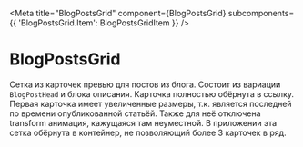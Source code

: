 
<Meta title="BlogPostsGrid" component={BlogPostsGrid} subcomponents={{ 'BlogPostsGrid.Item': BlogPostsGridItem }} />

# BlogPostsGrid

<Canvas>
  <Story name="Basic">
    <BlogPostsGrid>
      <BlogPostsGrid.Item
        slug="/blog/demo-post-6/"
        title="Заголовок статьи 6"
        thumbnail={{ src: 'assets/test-2.jpg' }}
        publishDate="04 октября 2020"
        publishDateStrict="2020-10-04"
        differenceInHours="16"
        timeToRead={12}
        description="Съешь же ещё этих мягких французских булок, да выпей чаю. Съешь же ещё этих мягких французских булок, да выпей чаю. Съешь же ещё этих мягких французских булок, да выпей чаю. Съешь же ещё этих мягких французских булок, да выпей чаю. Съешь же ещё этих мягких французских булок, да выпей чаю"
      />
      <BlogPostsGrid.Item
        slug="/blog/demo-post-5/"
        title="Заголовок статьи 5"
        thumbnail={{ src: 'assets/test-2.jpg' }}
        publishDate="02 октября 2020"
        publishDateStrict="2020-10-02"
        differenceInHours="290"
        timeToRead={8}
        description="Съешь же ещё этих мягких французских булок, да выпей чаю. Съешь же ещё этих мягких французских булок, да выпей чаю"
      />
      <BlogPostsGrid.Item
        slug="/blog/demo-post-4/"
        title="Заголовок статьи 4"
        thumbnail={{ src: 'assets/test-2.jpg' }}
        publishDate="28 сентября 2020"
        publishDateStrict="2020-09-28"
        differenceInHours="290"
        timeToRead={4}
        description="Съешь же ещё этих мягких французских булок, да выпей чаю. Съешь же ещё этих мягких французских булок, да выпей чаю. Съешь же ещё этих мягких французских булок, да выпей чаю. Съешь же ещё этих мягких французских булок, да выпей чаю. Съешь же ещё этих мягких французских булок, да выпей чаю. Съешь же ещё этих мягких французских булок, да выпей чаю. Съешь же ещё этих мягких французских булок, да выпей чаю"
      />
      <BlogPostsGrid.Item
        slug="/blog/demo-post-3/"
        title="Заголовок статьи 3"
        thumbnail={{ src: 'assets/test-2.jpg' }}
        publishDate="16 сентября 2020"
        publishDateStrict="2020-09-16"
        differenceInHours="290"
        timeToRead={10}
        description="Съешь же ещё этих мягких французских булок, да выпей чаю. Съешь же ещё этих мягких французских булок, да выпей чаю. Съешь же ещё этих мягких французских булок, да выпей чаю. Съешь же ещё этих мягких французских булок, да выпей чаю. Съешь же ещё этих мягких французских булок, да выпей чаю"
      />
      <BlogPostsGrid.Item
        slug="/blog/demo-post-2/"
        title="Заголовок статьи 2"
        thumbnail={{ src: 'assets/test-2.jpg' }}
        publishDate="04 сентября 2020"
        publishDateStrict="2020-09-04"
        differenceInHours="290"
        timeToRead={6}
        description="Съешь же ещё этих мягких французских булок, да выпей чаю. Съешь же ещё этих мягких французских булок, да выпей чаю. Съешь же ещё этих мягких французских булок, да выпей чаю. Съешь же ещё этих мягких французских булок, да выпей чаю"
      />
      <BlogPostsGrid.Item
        slug="/blog/demo-post/"
        title="Заголовок статьи"
        thumbnail={{ src: 'assets/test-2.jpg' }}
        publishDate="27 августа 2020"
        publishDateStrict="2020-08-27"
        differenceInHours="290"
        timeToRead={7}
        description="Съешь же ещё этих мягких французских булок, да выпей чаю. Съешь же ещё этих мягких французских булок, да выпей чаю. Съешь же ещё этих мягких французских булок, да выпей чаю"
      />
    </BlogPostsGrid>
  </Story>
</Canvas>

Сетка из карточек превью для постов из блога. Состоит из вариации `BlogPostHead` и блока описания. Карточка полностью обёрнута в ссылку. Первая карточка имеет увеличенные размеры, т.к. является последней по времени опубликованной статьёй. Также для неё отключена transform анимация, кажущаяся там неуместной. В приложении эта сетка обёрнута в контейнер, не позволяющий более 3 карточек в ряд.

<ArgsTable story="." />
